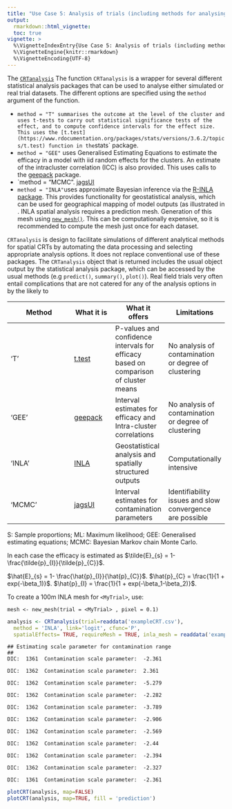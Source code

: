 ---
title: "Use Case 5: Analysis of trials (including methods for analysing contamination)"
output:
  rmarkdown::html_vignette:
  toc: true
vignette: >
  %\VignetteIndexEntry{Use Case 5: Analysis of trials (including methods for analysing contamination)}
  %\VignetteEngine{knitr::rmarkdown}
  %\VignetteEncoding{UTF-8}
---
<!--To build the vignette
# since the vignette takes a long time to run, it is not run with every build
# as suggested here https://ropensci.org/blog/2019/12/08/precompute-vignettes/
# to Knit this vignette without this time consuming step being part of the default build
knitr::knit("vignettes/Usecase5.Rmd.orig", output = "vignettes/Usecase5.Rmd")
rmarkdown.html_vignette.check_title = FALSE
devtools::install(build_vignettes = TRUE)
-->

The [`CRTanalysis`](../reference/CRTanalysis.html) The function `CRTanalysis` is a wrapper for several different statistical analysis packages that can be used to analyse either simulated or real trial datasets. The different options are specified using the `method` argument of the function.

+ `method = "T" summarises the outcome at the level of the cluster and uses t-tests to carry out statistical significance tests of the effect, and to compute confidence intervals for the effect size. This uses the [t.test](https://www.rdocumentation.org/packages/stats/versions/3.6.2/topics/t.test) function in the `stats` package.
+	`method = "GEE"` uses Generalised Estimating Equations to estimate the efficacy in a model with iid random effects for the clusters. An estimate of the intracluster correlation (ICC) is also provided. This uses calls to the [geepack](https://www.jstatsoft.org/article/view/v015i02) package.
+ `method = "MCMC". [jagsUI](https://cran.r-project.org/web/packages/jagsUI/index.html)
+ `method = "INLA"`uses approximate Bayesian inference via the [R-INLA package](https://www.r-inla.org/). This provides functionality for geostatistical analysis, which can be used for geographical mapping of model outputs (as illustrated in . INLA spatial analysis requires a prediction mesh. Generation of this mesh using [`new_mesh()`](../reference/new_mesh().html). This can be computationally expensive, so it is recommended to compute the mesh just once for each dataset.

`CRTanalysis` is design to facilitate simulations of different analytical methods for spatial CRTs by automating the data processing and selecting appropriate analysis options. It does not replace conventional use of these packages.  The `CRTanalysis` object that is returned includes the usual object output by the statistical analysis package, which can be accessed by the usual methods (e.g `predict()`, `summary()`, `plot()`). Real field trials very often entail complications that are not catered for any of the analysis options in
by the likely to


| Method | What it is | What it offers       |Limitations        |
|----------------------------|---------------|-------------|-------------|
| 'T'| [t.test](https://www.rdocumentation.org/packages/stats/versions/3.6.2/topics/t.test) | P-values and confidence intervals for efficacy based on comparison of cluster means | No analysis of contamination or degree of clustering |
| 'GEE' | [geepack](https://www.jstatsoft.org/article/view/v015i02) | Interval estimates for efficacy and Intra-cluster correlations | No analysis of contamination or degree of clustering |
| 'INLA' | [INLA](https://www.r-inla.org/) | Geostatistical analysis and spatially structured outputs | Computationally intensive |
| 'MCMC' | [jagsUI](https://cran.r-project.org/web/packages/jagsUI/index.html) | Interval estimates for contamination parameters | Identifiability issues and slow convergence are possible |

S: Sample proportions; ML: Maximum likelihood; GEE: Generalised estimating equations; MCMC: Bayesian Markov chain Monte Carlo.

In each case the efficacy is estimated as $\tilde{E}_{s} = 1- \frac{\tilde{p}_{I}}{\tilde{p}_{C}}$.

$\hat{E}_{s} = 1- \frac{\hat{p}_{I}}{\hat{p}_{C}}$.
$\hat{p}_{C} = \frac{1}{1 + exp(-\beta_1)}$.
$\hat{p}_{I} = \frac{1}{1 + exp(-\beta_1-\beta_2)}$.




To create a 100m INLA mesh for `<MyTrial>`, use:

`mesh <- new_mesh(trial = <MyTrial> , pixel = 0.1)`


```r
analysis <- CRTanalysis(trial=readdata('exampleCRT.csv'),
  method = 'INLA', link='logit', cfunc='P',
  spatialEffects= TRUE, requireMesh = TRUE, inla_mesh = readdata('examplemesh100.txt'))
```

```
## Estimating scale parameter for contamination range 
## DIC:  1361  Contamination scale parameter:  -2.361   DIC:  1362  Contamination scale parameter:  2.361   DIC:  1362  Contamination scale parameter:  -5.279   DIC:  1362  Contamination scale parameter:  -2.282   DIC:  1362  Contamination scale parameter:  -3.789   DIC:  1362  Contamination scale parameter:  -2.906   DIC:  1362  Contamination scale parameter:  -2.569   DIC:  1362  Contamination scale parameter:  -2.44   DIC:  1362  Contamination scale parameter:  -2.394   DIC:  1362  Contamination scale parameter:  -2.327   DIC:  1361  Contamination scale parameter:  -2.361   
```

```r
plotCRT(analysis, map=FALSE)
plotCRT(analysis, map=TRUE, fill = 'prediction')
```




